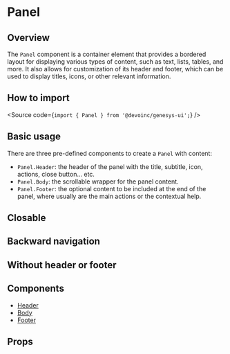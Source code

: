 

<Meta title="Components/Layout/Panel" />

# Panel

## Overview

The `Panel` component is a container element that provides a bordered layout for displaying various types of content, such as text, lists, tables, and more.
It also allows for customization of its header and footer, which can be used to display titles, icons, or other relevant information.

## How to import

<Source code={`import { Panel } from '@devoinc/genesys-ui';`} />

## Basic usage

There are three pre-defined components to create a `Panel` with content:

- `Panel.Header`: the header of the panel with the title, subtitle, icon, actions, close button... etc.
- `Panel.Body`: the scrollable wrapper for the panel content.
- `Panel.Footer`: the optional content to be included at the end of the panel,
  where usually are the main actions or the contextual help.

<Canvas of={Stories.Base} />

## Closable

<Canvas of={Stories.Closable} />

## Backward navigation

<Canvas of={Stories.BackwardNavigation} />

## Without header or footer

<Canvas of={Stories.OnlyContent} />

## Components

- [Header](?path=/story/components-layout-panel-components--header)
- [Body](?path=/story/components-layout-panel-components--body)
- [Footer](?path=/story/components-layout-panel-components--footer)

## Props

<ArgTypes of={Stories} />

